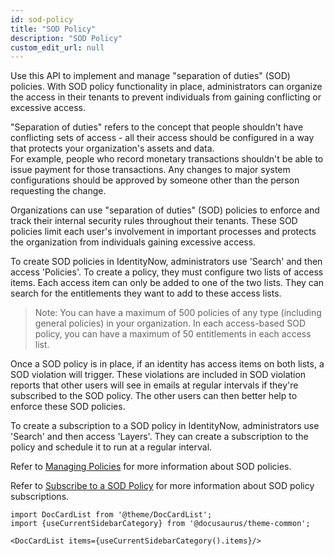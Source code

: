 ```yaml
---
id: sod-policy
title: "SOD Policy"
description: "SOD Policy"
custom_edit_url: null
---
```




Use this API to implement and manage "separation of duties" (SOD) policies. 
With SOD policy functionality in place, administrators can organize the access in their tenants to prevent individuals from gaining conflicting or excessive access. 

"Separation of duties" refers to the concept that people shouldn't have conflicting sets of access - all their access should be configured in a way that protects your organization's assets and data.  
For example, people who record monetary transactions shouldn't be able to issue payment for those transactions.
Any changes to major system configurations should be approved by someone other than the person requesting the change. 

Organizations can use "separation of duties" (SOD) policies to enforce and track their internal security rules throughout their tenants.
These SOD policies limit each user's involvement in important processes and protects the organization from individuals gaining excessive access. 

To create SOD policies in IdentityNow, administrators use 'Search' and then access 'Policies'.
To create a policy, they must configure two lists of access items. Each access item can only be added to one of the two lists.
They can search for the entitlements they want to add to these access lists.

>Note: You can have a maximum of 500 policies of any type (including general policies) in your organization. In each access-based SOD policy, you can have a maximum of 50 entitlements in each access list.  

Once a SOD policy is in place, if an identity has access items on both lists, a SOD violation will trigger. 
These violations are included in SOD violation reports that other users will see in emails at regular intervals if they're subscribed to the SOD policy.
The other users can then better help to enforce these SOD policies. 

To create a subscription to a SOD policy in IdentityNow, administrators use 'Search' and then access 'Layers'.
They can create a subscription to the policy and schedule it to run at a regular interval. 

Refer to [Managing Policies](https://documentation.sailpoint.com/saas/help/sod/manage-policies.html) for more information about SOD policies. 

Refer to [Subscribe to a SOD Policy](https://documentation.sailpoint.com/saas/help/sod/policy-violations.html#subscribe-to-an-sod-policy) for more information about SOD policy subscriptions.




```mdx-code-block
import DocCardList from '@theme/DocCardList';
import {useCurrentSidebarCategory} from '@docusaurus/theme-common';

<DocCardList items={useCurrentSidebarCategory().items}/>
```
      